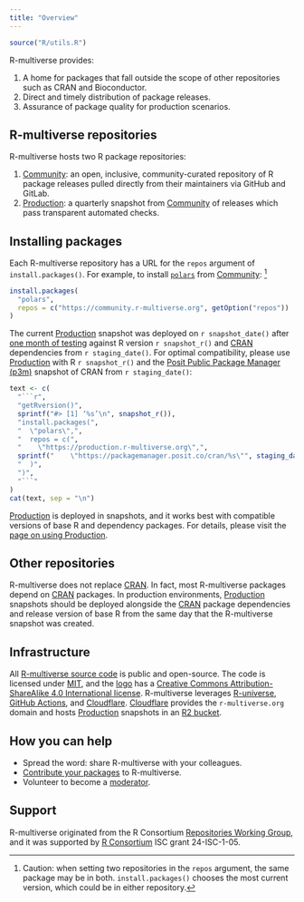 ```yaml
---
title: "Overview"
---
```


```r
source("R/utils.R")
```

R-multiverse provides:

1. A home for packages that fall outside the scope of other repositories such as CRAN and Bioconductor.
2. Direct and timely distribution of package releases.
3. Assurance of package quality for production scenarios.

## R-multiverse repositories

R-multiverse hosts two R package repositories:

1. [Community](community.md): an open, inclusive, community-curated repository
of R package releases pulled directly from their maintainers via GitHub and GitLab.
2. [Production](production.qmd): a quarterly snapshot from [Community](community.md)
of releases which pass transparent automated checks.

## Installing packages

Each R-multiverse repository has a URL for the `repos` argument of `install.packages()`.
For example, to install [`polars`](https://pola-rs.github.io/r-polars/) from [Community](community.md):
^[
Caution: when setting two repositories in the `repos` argument,
the same package may be in both.
`install.packages()` chooses the most current version,
which could be in either repository.
]

```r
install.packages(
  "polars",
  repos = c("https://community.r-multiverse.org", getOption("repos"))
)
```

The current [Production](production.qmd) snapshot was deployed on `r snapshot_date()` after [one month of testing](production.qmd#staging) against R version `r snapshot_r()` and [CRAN](https://cran.r-project.org/) dependencies from `r staging_date()`.
For optimal compatibility, please use [Production](production.qmd) with R `r snapshot_r()` and the [Posit Public Package Manager (p3m)](https://packagemanager.posit.co) snapshot of CRAN from `r staging_date()`:

```r
text <- c(
  "```r",
  "getRversion()",
  sprintf("#> [1] ‘%s’\n", snapshot_r()),
  "install.packages(",
  "  \"polars\",",
  "  repos = c(",
  "    \"https://production.r-multiverse.org\",",
  sprintf("    \"https://packagemanager.posit.co/cran/%s\"", staging_date()),
  "  )",
  ")",
  "```"
)
cat(text, sep = "\n")
```

[Production](production.qmd) is deployed in snapshots, and it works best with compatible versions of base R and dependency packages.
For details, please visit the [page on using Production](production.qmd#users).

## Other repositories

R-multiverse does not replace [CRAN](https://cran.r-project.org/).
In fact, most R-multiverse packages depend on [CRAN](https://cran.r-project.org/) packages.
In production environments,
[Production](production.qmd) snapshots should be deployed alongside
the [CRAN](https://cran.r-project.org/) package dependencies
and release version of base R from the same day that the R-multiverse snapshot was created.

## Infrastructure

All [R-multiverse source code](https://github.com/r-multiverse) is public and open-source.
The code is licensed under [MIT](https://github.com/r-multiverse/multiverse.internals/blob/main/LICENSE.md), and the [logo](https://github.com/r-multiverse/r-multiverse.github.io/tree/main/logo) has a [Creative Commons Attribution-ShareAlike 4.0 International license](https://github.com/r-multiverse/r-multiverse.github.io/blob/main/logo/LICENSE.md). 
R-multiverse leverages [R-universe](https://r-universe.dev/), [GitHub Actions](https://github.com/features/actions), and [Cloudflare](https://www.cloudflare.com/).
[Cloudflare](https://www.cloudflare.com/) provides the `r-multiverse.org` domain and hosts [Production](production.qmd) snapshots in an [R2 bucket](https://www.cloudflare.com/developer-platform/products/r2/).

## How you can help

* Spread the word: share R-multiverse with your colleagues.
* [Contribute your packages](contributors.md) to R-multiverse.
* Volunteer to become a [moderator](moderators.md).

## Support

R-multiverse originated from the R Consortium [Repositories Working Group](https://github.com/RConsortium/r-repositories-wg), and it was supported by [R Consortium](https://r-consortium.org) ISC grant 24-ISC-1-05.
